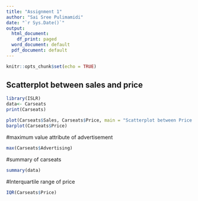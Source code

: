 ---
title: "Assignment 1"
author: "Sai Sree Pulimamidi"
date: "`r Sys.Date()`"
output:
  html_document:
    df_print: paged
  word_document: default
  pdf_document: default
---

```{r setup, include=FALSE}
knitr::opts_chunk$set(echo = TRUE)
```


## Scatterplot between sales and price
```{r}
library(ISLR)
data<- Carseats
print(Carseats)

```

```{r}


plot(Carseats$Sales, Carseats$Price, main = "Scatterplot between Price and Sales", xlab = "Sales", ylab = "Price",abline(Carseats$Sales,Carseats$Price))
barplot(Carseats$Price)
```

#maximum value attribute of advertisement
```{r}
max(Carseats$Advertising)
```

#summary of carseats
```{r}
summary(data)
```

#Interquartile range of price
```{r}
IQR(Carseats$Price)
```

